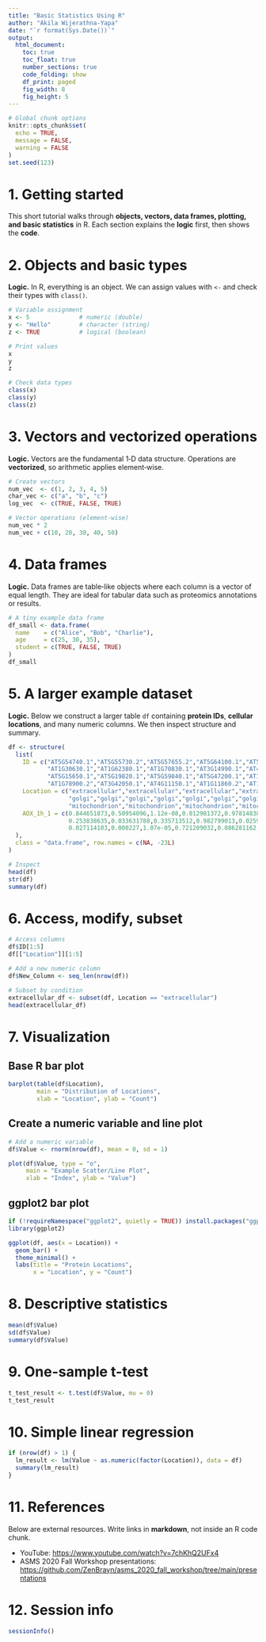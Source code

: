 ```yaml
---
title: "Basic Statistics Using R"
author: "Akila Wijerathna-Yapa"
date: "`r format(Sys.Date())`"
output:
  html_document:
    toc: true
    toc_float: true
    number_sections: true
    code_folding: show
    df_print: paged
    fig_width: 8
    fig_height: 5
---
```


```r
# Global chunk options
knitr::opts_chunk$set(
  echo = TRUE,
  message = FALSE,
  warning = FALSE
)
set.seed(123)
```

# 1. Getting started

This short tutorial walks through **objects, vectors, data frames, plotting, and basic statistics** in R. Each section explains the **logic** first, then shows the **code**.

# 2. Objects and basic types

**Logic.** In R, everything is an object. We can assign values with `<-` and check their types with `class()`.

```r
# Variable assignment
x <- 5              # numeric (double)
y <- "Hello"        # character (string)
z <- TRUE           # logical (boolean)

# Print values
x
y
z

# Check data types
class(x)
class(y)
class(z)
```

# 3. Vectors and vectorized operations

**Logic.** Vectors are the fundamental 1‑D data structure. Operations are **vectorized**, so arithmetic applies element‑wise.

```r
# Create vectors
num_vec  <- c(1, 2, 3, 4, 5)
char_vec <- c("a", "b", "c")
log_vec  <- c(TRUE, FALSE, TRUE)

# Vector operations (element‑wise)
num_vec * 2
num_vec + c(10, 20, 30, 40, 50)
```

# 4. Data frames

**Logic.** Data frames are table‑like objects where each column is a vector of equal length. They are ideal for tabular data such as proteomics annotations or results.

```r
# A tiny example data frame
df_small <- data.frame(
  name    = c("Alice", "Bob", "Charlie"),
  age     = c(25, 30, 35),
  student = c(TRUE, FALSE, TRUE)
)
df_small
```

# 5. A larger example dataset

**Logic.** Below we construct a larger table `df` containing **protein IDs**, **cellular locations**, and many numeric columns. We then inspect structure and summary.

```r
df <- structure(
  list(
    ID = c("AT5G54740.1","AT5G55730.2","AT5G57655.2","AT5G64100.1","AT5G64260.1","AT5G67360.1",
           "AT1G30630.1","AT1G62380.1","AT1G70830.1","AT3G14990.1","AT4G18800.1","AT4G24510.1",
           "AT5G15650.1","AT5G19820.1","AT5G59840.1","AT5G47200.1","AT1G12840.1","AT1G76030.1",
           "AT1G78900.2","AT3G42050.1","AT4G11150.1","AT1G11860.2","AT1G17290.1"),
    Location = c("extracellular","extracellular","extracellular","extracellular","extracellular","extracellular",
                 "golgi","golgi","golgi","golgi","golgi","golgi","golgi","golgi","golgi","ER","ER","ER",
                 "mitochondrion","mitochondrion","mitochondrion","mitochondrion","mitochondrion"),
    AOX_1h_1 = c(0.844651873,0.50954096,1.12e-08,0.012981372,0.978148381,0.027579578,0.068010151,0.410629215,
                 0.253838635,0.033631788,0.335713512,0.982799013,0.025910457,0.793810264,0.762431665,0.152154436,
                 0.027114103,0.000227,1.07e-05,0.721209032,0.086281162,0.483130711,0.014795515)
  ),
  class = "data.frame", row.names = c(NA, -23L)
)

# Inspect
head(df)
str(df)
summary(df)
```

# 6. Access, modify, subset

```r
# Access columns
df$ID[1:5]
df[["Location"]][1:5]

# Add a new numeric column
df$New_Column <- seq_len(nrow(df))

# Subset by condition
extracellular_df <- subset(df, Location == "extracellular")
head(extracellular_df)
```

# 7. Visualization

## Base R bar plot

```r
barplot(table(df$Location),
        main = "Distribution of Locations",
        xlab = "Location", ylab = "Count")
```

## Create a numeric variable and line plot

```r
# Add a numeric variable
df$Value <- rnorm(nrow(df), mean = 0, sd = 1)

plot(df$Value, type = "o",
     main = "Example Scatter/Line Plot",
     xlab = "Index", ylab = "Value")
```

## ggplot2 bar plot

```r
if (!requireNamespace("ggplot2", quietly = TRUE)) install.packages("ggplot2")
library(ggplot2)

ggplot(df, aes(x = Location)) +
  geom_bar() +
  theme_minimal() +
  labs(title = "Protein Locations",
       x = "Location", y = "Count")
```

# 8. Descriptive statistics

```r
mean(df$Value)
sd(df$Value)
summary(df$Value)
```

# 9. One-sample t-test

```r
t_test_result <- t.test(df$Value, mu = 0)
t_test_result
```

# 10. Simple linear regression

```r
if (nrow(df) > 1) {
  lm_result <- lm(Value ~ as.numeric(factor(Location)), data = df)
  summary(lm_result)
}
```
# 11. References

Below are external resources. Write links in **markdown**, not inside an R code chunk.

- YouTube: <https://www.youtube.com/watch?v=7chKhQ2UFx4>
- ASMS 2020 Fall Workshop presentations: <https://github.com/ZenBrayn/asms_2020_fall_workshop/tree/main/presentations>

# 12. Session info

```r
sessionInfo()
```
